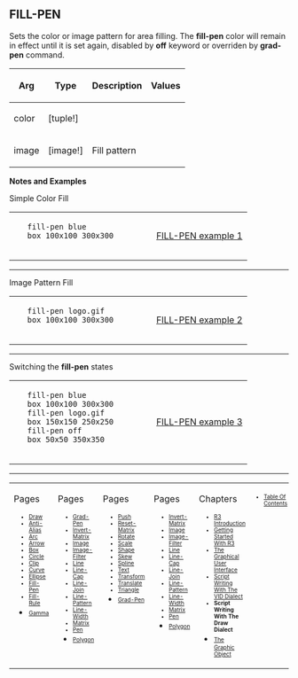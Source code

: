== FILL-PEN== 

Sets the color or image pattern for area filling. The '''fill-pen''' color will remain in effect until it is set again, disabled by '''off''' keyword or overriden by '''grad-pen''' command.

{| cellspacing="1" cellpadding="4" border="0" style="background: black; color: black"
! bgcolor="silver" | Arg 
! bgcolor="silver" | Type 
! bgcolor="silver" | Description
! bgcolor="silver" | Values
|- 
| bgcolor="white" | color
| bgcolor="white" | [tuple!]
| bgcolor="white" | 
| bgcolor="white" | 
|- 
| bgcolor="white" | image
| bgcolor="white" | [image!]
| bgcolor="white" | Fill pattern
| bgcolor="white" | 
|}


'''Notes and Examples'''


Simple Color Fill
<TABLE CELLPADDING=1O CELLSPACING=1O WIDTH=100%><TR><TD WIDTH=60% VALIGN=TOP>

    fill-pen blue
    box 100x100 300x300
    

</TD><TD WIDTH=40% VALIGN=MIDDLE ALIGN=CENTER>
[[images/FILL-PEN-1b.png|FILL-PEN example 1]]
</TD></TR></TABLE>


----


Image Pattern Fill
<TABLE CELLPADDING=1O CELLSPACING=1O WIDTH=100%><TR><TD WIDTH=60% VALIGN=TOP>

    fill-pen logo.gif
    box 100x100 300x300
    

</TD><TD WIDTH=40% VALIGN=MIDDLE ALIGN=CENTER>
[[images/FILL-PEN-2b.png|FILL-PEN example 2]]
</TD></TR></TABLE>


----



Switching the '''fill-pen''' states
<TABLE CELLPADDING=1O CELLSPACING=1O WIDTH=100%><TR><TD WIDTH=60% VALIGN=TOP>

    fill-pen blue
    box 100x100 300x300
    fill-pen logo.gif
    box 150x150 250x250
    fill-pen off
    box 50x50 350x350
    

</TD><TD WIDTH=40% VALIGN=MIDDLE ALIGN=CENTER>
[[images/FILL-PEN-3b.png|FILL-PEN example 3]]
</TD></TR></TABLE>




----
<TABLE WIDTH=100%><TR><TD ALIGN=LEFT VALIGN=TOP WIDTH=15%>
Pages
<font size=1>
*[[Draw]]
*[[Anti-Alias]]
*[[Arc]]
*[[Arrow]]
*[[Box]]
*[[Circle]]
*[[Clip]]
*[[Curve]]
*[[Ellipse]]
*[[Fill-Pen]]
*[[Fill-Rule]]
*[[Gamma]]</font></TD>

<TD ALIGN=LEFT VALIGN=TOP WIDTH=15%>
Pages
<font size=1>
*[[Grad-Pen]]
*[[Invert-Matrix]]
*[[Image]]
*[[Image-Filter]]
*[[Line]]
*[[Line-Cap]]
*[[Line-Join]]
*[[Line-Pattern]]
*[[Line-Width]]
*[[Matrix]]
*[[Pen]]
*[[Polygon]]</font></TD>

<TD ALIGN=LEFT VALIGN=TOP WIDTH=15%>
Pages
<font size=1>
*[[Push]]
*[[Reset-Matrix]]
*[[Rotate]]
*[[Scale]]
*[[Shape]]
*[[Skew]]
*[[Spline]]
*[[Text]]
*[[Transform]]
*[[Translate]]
*[[Triangle]]
*[[Grad-Pen]]</font></TD>


<TD ALIGN=LEFT VALIGN=TOP WIDTH=15%>
Pages
<font size=1>

*[[Invert-Matrix]]
*[[Image]]
*[[Image-Filter]]
*[[Line]]
*[[Line-Cap]]
*[[Line-Join]]
*[[Line-Pattern]]
*[[Line-Width]]
*[[Matrix]]
*[[Pen]]
*[[Polygon]]</font></TD>

<TD ALIGN=LEFT VALIGN=TOP width=30%>
Chapters
<font size=1>
*[[R3 Introduction]]
*[[Getting Started With R3]]
*[[The Graphical User Interface]]
*[[Script Writing With The Visual Interface Dialect|Script Writing With The VID Dialect]]
*'''Script Writing With The Draw Dialect'''
*[[The Graphic Object]]</font></TD>

<TD ALIGN=LEFT VALIGN=TOP WIDTH=10%>
<font size=1>
*[[Table Of Contents]]
</font></TD>
</TR></TABLE>
